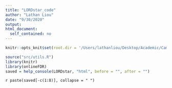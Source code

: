 ```yaml
---
title: "LORDstar_code"
author: "Lathan Liou"
date: "9/30/2020"
output: 
html_document:
  self_contained: no
---
```


```r
knitr::opts_knit$set(root.dir = '/Users/lathanliou/Desktop/Academic/Cambridge/BSU-job/onlineFDRShiny')
```

```r
source("src/utils.R")
library(knitr)
library(onlineFDR)
saved = help_console(LORDstar, "html", before = "", after = "")
```
 
`r paste(saved[-c(1:8)], collapse = " ")`